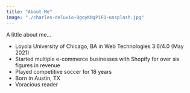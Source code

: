 ```yaml
---
title: "About Me"
image: "./charles-deluvio-DgoyKNgPiFQ-unsplash.jpg"
---
```


A little about me...
- Loyola University of Chicago, BA in Web Technologies 3.6/4.0 (May 2021)
- Started multiple e-commerce businesses with Shopify for over six figures in revenue
- Played competitive soccer for 18 years
- Born in Austin, TX
- Voracious reader
